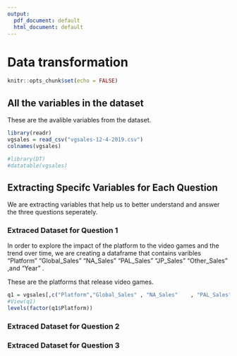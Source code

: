 ```yaml
---
output:
  pdf_document: default
  html_document: default
---
```

# Data transformation

```r
knitr::opts_chunk$set(echo = FALSE)
```

## All the variables in the dataset
These are the avalible variables from the dataset.
```r
library(readr)
vgsales = read_csv("vgsales-12-4-2019.csv")
colnames(vgsales)

#library(DT)
#datatable(vgsales)
```




## Extracting Specifc Variables for Each Question

We are extracting variables that help us to better understand and answer the three questions seperately. 

### Extraced Dataset for Question 1

In order to explore the impact of the platform to the video games and the trend over time, we are creating a dataframe that contains varibles "Platform"  "Global_Sales"   "NA_Sales"   "PAL_Sales"  "JP_Sales"   "Other_Sales" ,and "Year" .


These are the platforms that release video games.
```r
q1 = vgsales[,c("Platform","Global_Sales" , "NA_Sales"    , "PAL_Sales" , "JP_Sales" ,"Other_Sales","Year" )]
#View(q1)
levels(factor(q1$Platform))
```


### Extraced Dataset for Question 2


### Extraced Dataset for Question 3




